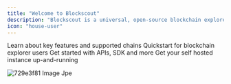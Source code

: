 ```yaml
---
title: "Welcome to Blockscout"
description: "Blockscout is a universal, open-source blockchain explorer for inspecting, analyzing, and interacting with EVM-based chains. Blockscout supports over 1000 L1, L2 and L3 EVM-based chains, optimistic rollups, and ZK rollups."
icon: "house-user"
---
```


<CardGroup cols={2}>
  <Card title="New to Blockscout?" icon="sparkles" cta="Learn about key features and supported chains">
    Learn about key features and supported chains
  </Card>
  <Card title="Using an Explorer" icon="searchengin">
    Quickstart for blockchain explorer users
  </Card>
  <Card title="Data and APIs" icon="database">
    Get started with APIs, SDK and more
  </Card>
  <Card title="Running Blockscout" icon="person-running">
    Get your self hosted instance up-and-running
  </Card>
</CardGroup>

![729e3f81 Image Jpe](/images/729e3f81-image.jpeg)
